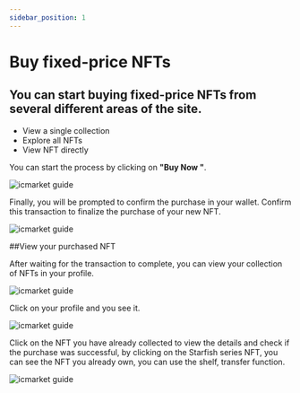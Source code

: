 ```yaml
---
sidebar_position: 1
---
```


# Buy fixed-price NFTs

## You can start buying fixed-price NFTs from several different areas of the site.

- View a single collection
- Explore all NFTs
- View NFT directly

You can start the process by clicking on **"Buy Now "**.

![icmarket guide](https://docs.icmarket.app/img/media/16487129785947/16487156480244.jpg)

Finally, you will be prompted to confirm the purchase in your wallet. Confirm this transaction to finalize the purchase of your new NFT.

![icmarket guide](https://docs.icmarket.app/img/media/16487129785947/16487156728261.jpg)

##View your purchased NFT

After waiting for the transaction to complete, you can view your collection of NFTs in your profile.

![icmarket guide](https://docs.icmarket.app/img/media/16487129785947/16487157733087.jpg)

Click on your profile and you see it.

![icmarket guide](https://docs.icmarket.app/img/media/16487129785947/16487158938485.jpg)

Click on the NFT you have already collected to view the details and check if the purchase was successful, by clicking on the Starfish series NFT, you can see the NFT you already own, you can use the shelf, transfer function.

![icmarket guide](https://docs.icmarket.app/img/media/16487129785947/16487158564341.jpg)
